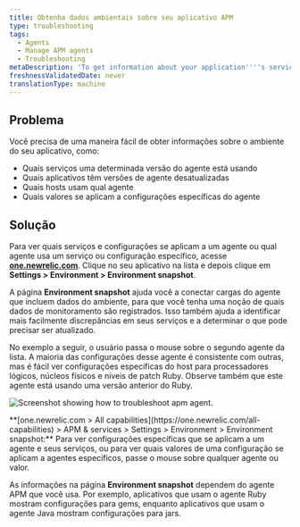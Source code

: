 ```yaml
---
title: Obtenha dados ambientais sobre seu aplicativo APM
type: troubleshooting
tags:
  - Agents
  - Manage APM agents
  - Troubleshooting
metaDescription: 'To get information about your application''''s services, agent versions, and other settings, use APM''s Environment snapshot page.'
freshnessValidatedDate: never
translationType: machine
---
```



## Problema

Você precisa de uma maneira fácil de obter informações sobre o ambiente do seu aplicativo, como:

* Quais serviços uma determinada versão do agente está usando
* Quais aplicativos têm versões de agente desatualizadas
* Quais hosts usam qual agente
* Quais valores se aplicam a configurações específicas do agente

## Solução

Para ver quais serviços e configurações se aplicam a um agente ou qual agente usa um serviço ou configuração específico, acesse <DoNotTranslate>**[one.newrelic.com](https://one.newrelic.com/all-capabilities)**</DoNotTranslate>. Clique no seu aplicativo na lista e depois clique em <DoNotTranslate>**Settings > Environment > Environment snapshot**</DoNotTranslate>.

A página <DoNotTranslate>**Environment snapshot**</DoNotTranslate> ajuda você a conectar cargas do agente que incluem dados do ambiente, para que você tenha uma noção de quais dados de monitoramento são registrados. Isso também ajuda a identificar mais facilmente discrepâncias em seus serviços e a determinar o que pode precisar ser atualizado.

No exemplo a seguir, o usuário passa o mouse sobre o segundo agente da lista. A maioria das configurações desse agente é consistente com outras, mas é fácil ver configurações específicas do host para processadores lógicos, núcleos físicos e níveis de patch Ruby. Observe também que este agente está usando uma versão anterior do Ruby.

<img
  title="troubleshooting-apm-environment.png"
  alt="Screenshot showing how to troubleshoot apm agent."
  src={apmEnvironmentUI}
/>

<figcaption>
  <DoNotTranslate>**[one.newrelic.com > All capabilities](https://one.newrelic.com/all-capabilities) > APM & services > Settings > Environment > Environment snapshot:**</DoNotTranslate> Para ver configurações específicas que se aplicam a um agente e seus serviços, ou para ver quais valores de uma configuração se aplicam a agentes específicos, passe o mouse sobre qualquer agente ou valor.
</figcaption>

As informações na página <DoNotTranslate>**Environment snapshot**</DoNotTranslate> dependem do agente APM que você usa. Por exemplo, aplicativos que usam o agente Ruby mostram configurações para gems, enquanto aplicativos que usam o agente Java mostram configurações para jars.